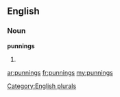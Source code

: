 ==English==

===Noun===
'''punnings'''

# {{plural of|[[punning]]}}

[[Category:English plurals]]

[[ar:punnings]]
[[fr:punnings]]
[[my:punnings]]